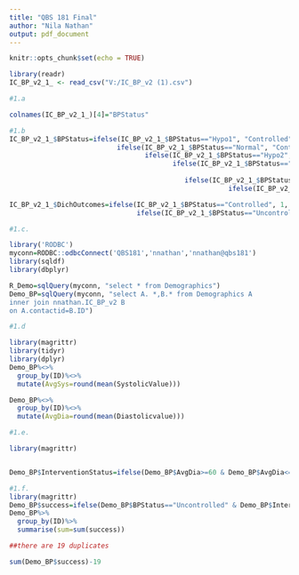 ---
title: "QBS 181 Final"
author: "Nila Nathan"
output: pdf_document
---

```{r setup, include=FALSE}
knitr::opts_chunk$set(echo = TRUE)
```

```{r}

library(readr)
IC_BP_v2_1_ <- read_csv("V:/IC_BP_v2 (1).csv")
```

```{r}
#1.a

colnames(IC_BP_v2_1_)[4]="BPStatus"
```

```{r}
#1.b
IC_BP_v2_1_$BPStatus=ifelse(IC_BP_v2_1_$BPStatus=="Hypo1", "Controlled",
                           ifelse(IC_BP_v2_1_$BPStatus=="Normal", "Controlled",
                                  ifelse(IC_BP_v2_1_$BPStatus=="Hypo2", "Uncontrolled",
                                         ifelse(IC_BP_v2_1_$BPStatus=="HTN1", "Uncontrolled",
                                          
                                            ifelse(IC_BP_v2_1_$BPStatus=="HTN2", "Uncontrolled",
                                                       ifelse(IC_BP_v2_1_$BPStatus=="HTN3", "Uncontrolled",IC_BP_v2_1_$BPStatus))))))

IC_BP_v2_1_$DichOutcomes=ifelse(IC_BP_v2_1_$BPStatus=="Controlled", 1,
                                ifelse(IC_BP_v2_1_$BPStatus=="Uncontrolled", 0,IC_BP_v2_1_$BPStatus))

```

```{r}
#1.c.

library('RODBC')
myconn=RODBC::odbcConnect('QBS181','nnathan','nnathan@qbs181')
library(sqldf)
library(dbplyr)

R_Demo=sqlQuery(myconn, "select * from Demographics")
Demo_BP=sqlQuery(myconn, "select A. *,B.* from Demographics A
inner join nnathan.IC_BP_v2 B
on A.contactid=B.ID")
```

```{r}
#1.d

library(magrittr)
library(tidyr)
library(dplyr)
Demo_BP%<>%
  group_by(ID)%<>%
  mutate(AvgSys=round(mean(SystolicValue)))

Demo_BP%<>%
  group_by(ID)%<>%
  mutate(AvgDia=round(mean(Diastolicvalue)))

```
```{r}
#1.e.

library(magrittr)


Demo_BP$InterventionStatus=ifelse(Demo_BP$AvgDia>=60 & Demo_BP$AvgDia<=80 & Demo_BP$AvgSys>=90 & Demo_BP$AvgSys<=120,"Controlled", 0)

```

```{r}
#1.f.
library(magrittr)
Demo_BP$success=ifelse(Demo_BP$BPStatus=="Uncontrolled" & Demo_BP$InterventionStatus=="Controlled",1, 0)
Demo_BP%>%
  group_by(ID)%>%
  summarise(sum=sum(success))

##there are 19 duplicates

sum(Demo_BP$success)-19
```

